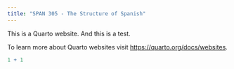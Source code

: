 ```yaml
---
title: "SPAN 305 - The Structure of Spanish"
---
```


This is a Quarto website. And this is a test. 

To learn more about Quarto websites visit <https://quarto.org/docs/websites>.

```r
1 + 1
```
